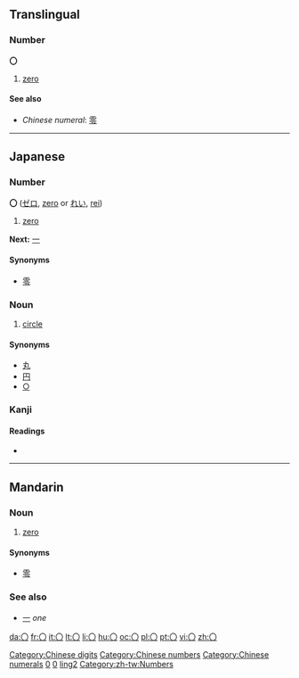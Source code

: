 {{also|Appendix:Variations of "o"}}

==Translingual==

===Number===
'''〇'''

# [[zero]]

====See also====
{{Chinese-numbers}}
* ''Chinese numeral'': [[零]]

[[Category:Chinese digits]]
[[Category:Chinese numbers]]
[[Category:Chinese numerals]]

----

==Japanese==

===Number===
'''〇''' ([[ゼロ]], [[zero]] or [[れい]], [[rei]])

# [[zero]]

'''Next:''' [[一]]

====Synonyms====
* [[零]]

===Noun===
{{ja-noun|k|hira=まる|rom=maru}}

# [[circle]]

====Synonyms====
* [[丸]]
* [[円]]
* [[○]]

===Kanji===
{{ja-kanji|grade=|rs=〇00}}

====Readings====
* {{ja-readings|on=|kun=[[まる]] ([[maru]]), [[かんじすうじゼロ]] ([[kanjisūjizero]])}}

[[Category:Japanese numbers|0]]
[[Category:Japanese numerals|0]]

----

==Mandarin==

===Noun===
{{cmn-noun|ts|pin=líng|pint=ling2|rs=〇00}}

# [[zero]]

====Synonyms====
* [[零]]

===See also===
* [[一]] ''one''

[[Category:zh-cn:Numbers|ling2]]
[[Category:zh-tw:Numbers]]

[[da:〇]]
[[fr:〇]]
[[it:〇]]
[[lt:〇]]
[[li:〇]]
[[hu:〇]]
[[oc:〇]]
[[pl:〇]]
[[pt:〇]]
[[vi:〇]]
[[zh:〇]]